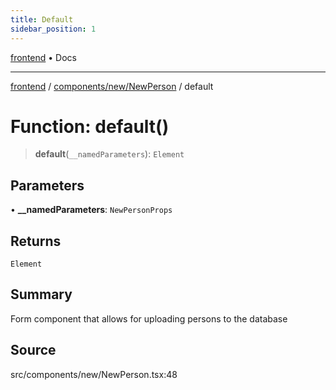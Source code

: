 ```yaml
---
title: Default
sidebar_position: 1
---
```


[frontend](../../../..) • Docs

***

[frontend](../../../..) / [components/new/NewPerson](..) / default

# Function: default()

> **default**(`__namedParameters`): `Element`

## Parameters

• **\_\_namedParameters**: `NewPersonProps`

## Returns

`Element`

## Summary

Form component that allows for uploading persons to the database

## Source

src/components/new/NewPerson.tsx:48
